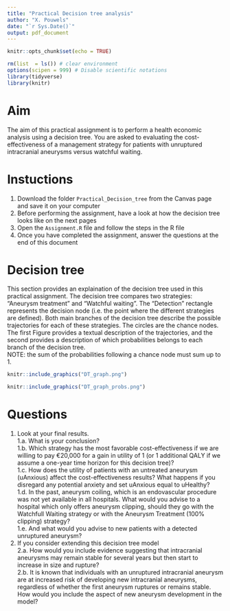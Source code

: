 ```yaml
---
title: "Practical Decision tree analysis"
author: "X. Pouwels"
date: "`r Sys.Date()`"
output: pdf_document
---
```


```r
knitr::opts_chunk$set(echo = TRUE)
```
```r
rm(list  = ls()) # clear environment
options(scipen = 999) # Disable scientific notations
library(tidyverse)
library(knitr)
```

# Aim
The aim of this practical assignment is to perform a health economic analysis using a decision tree. You are asked to evaluating the cost-effectiveness of a management strategy for patients with unruptured intracranial aneurysms versus watchful waiting.

# Instuctions
  
1. Download the folder `Practical_Decision_tree` from the Canvas page and save it on your computer
2. Before performing the assignment, have a look at how the decision tree looks like on the next pages  
2. Open the `Assignment.R` file and follow the steps in the R file      
3. Once you have completed the assignment, answer the questions at the end of this document    

\newpage
# Decision tree
This section provides an explaination of the decision tree used in this practical assignment. The decision tree compares two strategies: "Aneurysm treatment" and "Watchful waiting". The "Detection" rectangle represents the decision node (i.e. the point where the different strategies are defined). Both main branches of the decision tree describe the possible trajectories for each of these strategies. The circles are the chance nodes. The first Figure provides a textual description of the trajectories, and the second provides a description of which probabilities belongs to each branch of the decision tree.  
NOTE: the sum of the probabilities following a chance node must sum up to 1.  
```r
knitr::include_graphics("DT_graph.png")
```

```r
knitr::include_graphics("DT_graph_probs.png")
```

\newpage
# Questions  
1. Look at your final results.  
1.a. What is your conclusion?  
1.b. Which strategy has the most favorable cost-effectiveness if we are willing to pay €20,000 for a gain in utility of 1 (or 1 additional QALY if we assume a one-year time horizon for this decision tree)?  
1.c. How does the utility of patients with an untreated aneurysm (uAnxious) affect the cost-effectiveness results? What happens if you disregard any potential anxiety and set uAnxious equal to uHealthy?  
1.d. In the past, aneurysm coiling, which is an endovascular procedure was not yet available in all hospitals. What would you advise to a hospital which only offers aneurysm clipping, should they go with the Watchfull Waiting strategy or with the Aneurysm Treatment (100% clipping) strategy?  
1.e. And what would you advise to new patients with a detected unruptured aneurysm?  
2. If you consider extending this decision tree model  
2.a. How would you include evidence suggesting that intracranial aneurysms may remain stable for several years but then start to increase in size and rupture?  
2.b. It is known that individuals with an unruptured intracranial aneurysm are at increased risk of developing new intracranial aneurysms, regardless of whether the first aneurysm ruptures or remains stable. How would you include the aspect of new aneurysm development in the model?  